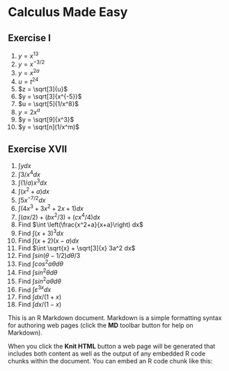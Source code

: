 Calculus Made Easy 
========================================================
 
## Exercise I
1. $y = x^{13}$
2. $y = x^{-3/2}$
3. $y = x^{2a}$ 
4. $u = t^{2 4}$
5. $z = \sqrt[3]{u}$
6. $y = \sqrt[3]{x^{-5}}$
7. $u = \sqrt[5]{1/x^8}$ 
8. $y = 2x^a$ 
9. $y = \sqrt[9]{x^3}$
10. $y = \sqrt[n](1/x^m)$

## Exercise XVII
1. $\int y dx$
2. $\int 3/x^4 dx$
3. $\int (1/a) x^3 dx$
4. $\int (x^2 + a)  dx$
5. $\int 5x^{-7/2} dx$ 
6. $\int (4x^3 + 3x^2 + 2x +1) dx$
7. $\int (ax/2) + (bx^2/3) + (cx^4/4) dx$
8. Find $\int \left(\frac{x^2+a}{x+a}\right) dx$ 
9. Find $\int (x+3)^3 dx$
10. Find $\int (x+2)(x-a) dx$
11. Find $\int \sqrt{x} + \sqrt[3]{x}  3a^2 dx$
12. Find $\int sin(\theta - 1/2) d\theta/3$
13. Find $\int cos^2{a}\theta d\theta$
14. Find $\int sin^2\theta d\theta$
15. Find $\int sin^2{a}\theta d\theta$
16. Find $\int \varepsilon^{3x} dx$
17. Find $\int dx/(1+x)$
18. Find $\int dx/(1-x)$

This is an R Markdown document. Markdown is a simple formatting syntax for authoring web pages (click the **MD** toolbar button for help on Markdown).

When you click the **Knit HTML** button a web page will be generated that includes both content as well as the output of any embedded R code chunks within the document. You can embed an R code chunk like this:




